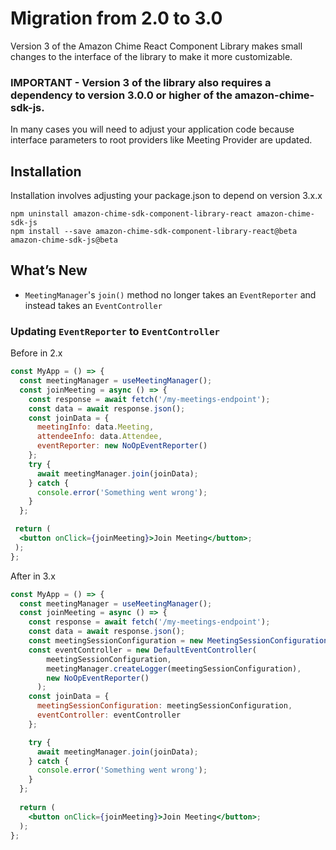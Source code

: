 <Meta title="Migration to V3" />

# Migration from 2.0 to 3.0

Version 3 of the Amazon Chime React Component Library makes small changes to the interface of the library to make it more customizable.

### IMPORTANT - Version 3 of the library also requires a dependency to version 3.0.0 or higher of the amazon-chime-sdk-js.

In many cases you will need to adjust your application code because interface parameters to root providers like Meeting Provider are updated.

## Installation

Installation involves adjusting your package.json to depend on version 3.x.x

```
npm uninstall amazon-chime-sdk-component-library-react amazon-chime-sdk-js
npm install --save amazon-chime-sdk-component-library-react@beta amazon-chime-sdk-js@beta
```

## What’s New

- `MeetingManager`'s `join()` method no longer takes an `EventReporter` and instead takes an `EventController`

### Updating `EventReporter` to `EventController`

Before in 2.x
```jsx
const MyApp = () => {
  const meetingManager = useMeetingManager();
  const joinMeeting = async () => {
    const response = await fetch('/my-meetings-endpoint');
    const data = await response.json();
    const joinData = {
      meetingInfo: data.Meeting,
      attendeeInfo: data.Attendee,
      eventReporter: new NoOpEventReporter()
    };
    try {
      await meetingManager.join(joinData);
    } catch {
      console.error('Something went wrong');
    }
  };

 return (
  <button onClick={joinMeeting}>Join Meeting</button>;
 );
};
```
After in 3.x
```jsx
const MyApp = () => {
  const meetingManager = useMeetingManager();
  const joinMeeting = async () => {
    const response = await fetch('/my-meetings-endpoint');
    const data = await response.json();
    const meetingSessionConfiguration = new MeetingSessionConfiguration(data.Meeting, data.Attendee);
    const eventController = new DefaultEventController(
        meetingSessionConfiguration, 
        meetingManager.createLogger(meetingSessionConfiguration), 
        new NoOpEventReporter()
      );
    const joinData = {
      meetingSessionConfiguration: meetingSessionConfiguration,
      eventController: eventController
    };

    try {
      await meetingManager.join(joinData);
    } catch {
      console.error('Something went wrong');
    }
  };
  
  return (
    <button onClick={joinMeeting}>Join Meeting</button>;
  );
};
```
